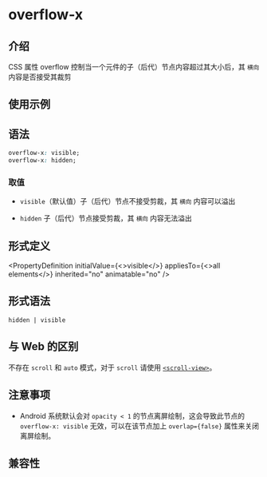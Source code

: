 # overflow-x

## 介绍

CSS 属性 overflow 控制当一个元件的子（后代）节点内容超过其大小后，其 `横向` 内容是否接受其裁剪

## 使用示例


<Go
  example="css-api"
  defaultFile="src/overflow-x/App.tsx"
  img="/assets/doc/css/overflow.jpg"
  entry="src/overflow-x"
  defaultEntryFile="dist/overflow-x.lynx.bundle"
/>

## 语法

```css
overflow-x: visible;
overflow-x: hidden;
```

### 取值

- `visible`（默认值）子（后代）节点不接受剪裁，其 `横向` 内容可以溢出

- `hidden` 子（后代）节点接受剪裁，其 `横向` 内容无法溢出

## 形式定义


<PropertyDefinition
  initialValue={<>visible</>}
  appliesTo={<>all elements</>}
  inherited="no"
  animatable="no"
/>

## 形式语法

```
hidden | visible
```

## 与 Web 的区别

不存在 `scroll` 和 `auto` 模式，对于 `scroll` 请使用 [`<scroll-view>`](api/elements/built-in/scroll-view)。

## 注意事项

- Android 系统默认会对 `opacity < 1` 的节点离屏绘制，这会导致此节点的 `overflow-x: visible` 无效，可以在该节点加上 `overlap={false}` 属性来关闭离屏绘制。

## 兼容性


<LegacyCompatTable metadata="css/properties/overflow-x" />
